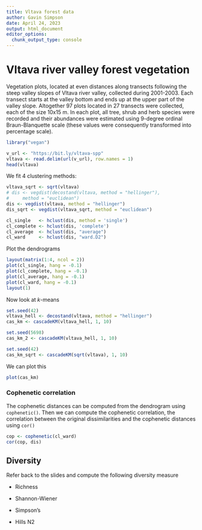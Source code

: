 ```yaml
---
title: Vltava forest data
author: Gavin Simpson
date: April 24, 2023
output: html_document
editor_options: 
  chunk_output_type: console
---
```

# Vltava river valley forest vegetation

Vegetation plots, located at even distances along transects following the steep valley slopes of Vltava river valley, collected during 2001-2003. Each transect starts at the valley bottom and ends up at the upper part of the valley slope. Altogether 97 plots located in 27 transects were collected, each of the size 10x15 m. In each plot, all tree, shrub and herb species were recorded and their abundances were estimated using 9-degree ordinal Braun-Blanquette scale (these values were consequently transformed into percentage scale).

```r
library("vegan")

v_url <- "https://bit.ly/vltava-spp"
vltava <- read.delim(url(v_url), row.names = 1)
head(vltava)
```

We fit 4 clustering methods:

```r
vltava_sqrt <- sqrt(vltava)
# dis <- vegdist(decostand(vltava, method = "hellinger"),
#     method = "euclidean")
dis <- vegdist(vltava, method = "hellinger")
dis_sqrt <- vegdist(vltava_sqrt, method = "euclidean")

cl_single   <- hclust(dis, method = 'single')
cl_complete <- hclust(dis, 'complete')
cl_average  <- hclust(dis, "average")
cl_ward     <- hclust(dis, "ward.D2")
```

Plot the dendrograms

```r
layout(matrix(1:4, ncol = 2))
plot(cl_single, hang = -0.1)
plot(cl_complete, hang = -0.1)
plot(cl_average, hang = -0.1)
plot(cl_ward, hang = -0.1)
layout(1)
```

Now look at *k*-means

```r
set.seed(42)
vltava_hell <- decostand(vltava, method = "hellinger")
cas_km <- cascadeKM(vltava_hell, 1, 10)

set.seed(5698)
cas_km_2 <- cascadeKM(vltava_hell, 1, 10)

set.seed(42)
cas_km_sqrt <- cascadeKM(sqrt(vltava), 1, 10)
```

We can plot this

```r
plot(cas_km)
```

### Cophenetic correlation

The cophenetic distances can be computed from the dendrogram using `cophenetic()`. Then we can compute the cophenetic correlation, the correlation between the original dissimilarities and the cophenetic distances using `cor()`

```r
cop <- cophenetic(cl_ward)
cor(cop, dis)
```

## Diversity

Refer back to the slides and compute the following diversity measure

* Richness

* Shannon-Wiener

* Simpson's

* Hills N2